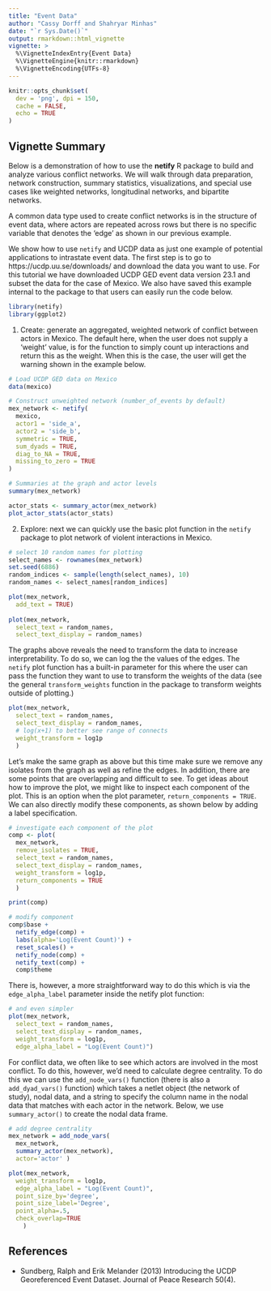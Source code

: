 ```yaml
---
title: "Event Data"
author: "Cassy Dorff and Shahryar Minhas"
date: "`r Sys.Date()`"
output: rmarkdown::html_vignette
vignette: >
  %\VignetteIndexEntry{Event Data}
  %\VignetteEngine{knitr::rmarkdown}
  %\VignetteEncoding{UTFs-8}
---
```


```r
knitr::opts_chunk$set(
  dev = 'png', dpi = 150,
  cache = FALSE,
  echo = TRUE
)
```

##  Vignette Summary 

Below is a demonstration of how to use the **netify** R package to build and analyze various conflict networks. We will walk through data preparation, network construction, summary statistics, visualizations, and special use cases like weighted networks, longitudinal networks, and bipartite networks.

A common data type used to create conflict networks is in the structure of event data, where actors are repeated across rows but there is no specific variable that denotes the 'edge' as shown in our previous example.

We show how to use `netify` and UCDP data as just one example of potential applications to intrastate event data. The first step is to go to https://ucdp.uu.se/downloads/ and download the data you want to use. For this tutorial we have downloaded UCDP GED event data version 23.1 and subset the data for the case of Mexico. We also have saved this example internal to the package to that users can easily run the code below.


```r
library(netify)
library(ggplot2)
```

(1) Create: generate an aggregated, weighted network of conflict between actors in Mexico. The default here, when the user does not supply a 'weight' value, is for the function to simply count up interactions and return this as the weight. When this is the case, the user will get the warning shown in the example below.

```r
# Load UCDP GED data on Mexico
data(mexico)

# Construct unweighted network (number_of_events by default)
mex_network <- netify(
  mexico,
  actor1 = 'side_a',
  actor2 = 'side_b',
  symmetric = TRUE,
  sum_dyads = TRUE,
  diag_to_NA = TRUE,
  missing_to_zero = TRUE
)

# Summaries at the graph and actor levels
summary(mex_network)

actor_stats <- summary_actor(mex_network)
plot_actor_stats(actor_stats)
```

(2) Explore: next we can quickly use the basic plot function in the `netify` package to plot network of violent interactions in Mexico.

```r
# select 10 random names for plotting
select_names <- rownames(mex_network)
set.seed(6886)
random_indices <- sample(length(select_names), 10)
random_names <- select_names[random_indices]

plot(mex_network,
  add_text = TRUE)
    
plot(mex_network,
  select_text = random_names,
  select_text_display = random_names)
```

The graphs above reveals the need to transform the data to increase interpretability. To do so, we can log the the values of the edges. The `netify` plot function has a built-in parameter for this where the user can pass the function they want to use to transform the weights of the data (see the general `transform_weights` function in the package to transform weights outside of plotting.)

```r
plot(mex_network,
  select_text = random_names,
  select_text_display = random_names, 
  # log(x+1) to better see range of connects
  weight_transform = log1p
  )
```

Let's make the same graph as above but this time make sure we remove any isolates from the graph as well as refine the edges. In addition, there are some points that are overlapping and difficult to see. To get ideas about how to improve the plot, we might like to inspect each component of the plot. This is an option when the plot parameter, `return_components = TRUE`. We can also directly modify these components, as shown below by adding a label specification.

```r
# investigate each component of the plot
comp <- plot(
  mex_network,
  remove_isolates = TRUE,
  select_text = random_names,
  select_text_display = random_names,              
  weight_transform = log1p,
  return_components = TRUE
  )

print(comp)

# modify component
comp$base + 
  netify_edge(comp) + 
  labs(alpha='Log(Event Count)') +
  reset_scales() +
  netify_node(comp) +
  netify_text(comp) +
  comp$theme
```

There is, however, a more straightforward way to do this which is via the `edge_alpha_label` parameter inside the netify plot function:

```r
# and even simpler
plot(mex_network, 
  select_text = random_names,
  select_text_display = random_names,
  weight_transform = log1p,
  edge_alpha_label = "Log(Event Count)")
```

For conflict data, we often like to see which actors are involved in the most conflict. To do this, however, we'd need to calculate degree centrality. To do this we can use the `add_node_vars()` function (there is also a `add_dyad_vars()` function) which takes a netlet object (the network of study), nodal data, and a string to specify the column name in the nodal data that matches with each actor in the network. Below, we use `summary_actor()` to create the nodal data frame. 

```r
# add degree centrality 
mex_network = add_node_vars(
  mex_network, 
  summary_actor(mex_network), 
  actor='actor' )

plot(mex_network, 
  weight_transform = log1p,
  edge_alpha_label = "Log(Event Count)",
  point_size_by='degree',
  point_size_label='Degree',
  point_alpha=.5,
  check_overlap=TRUE
    )
```


## References

- Sundberg, Ralph and Erik Melander (2013) Introducing the UCDP Georeferenced Event Dataset. Journal of Peace Research 50(4).